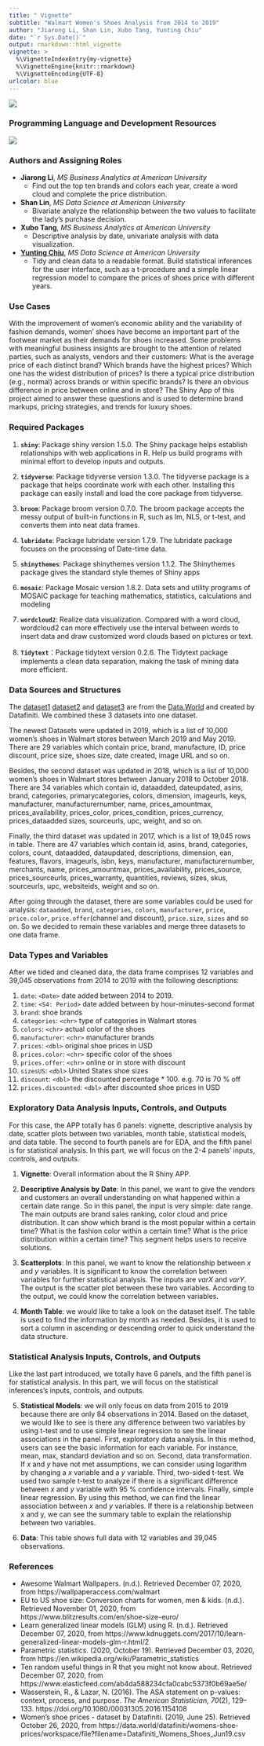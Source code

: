 ```yaml
---
title: " Vignette"
subtitle: "Walmart Women's Shoes Analysis from 2014 to 2019"
author: "Jiarong Li, Shan Lin, Xubo Tang, Yunting Chiu"
date: "`r Sys.Date()`"
output: rmarkdown::html_vignette
vignette: >
  %\VignetteIndexEntry{my-vignette}
  %\VignetteEngine{knitr::rmarkdown}
  %\VignetteEncoding{UTF-8}
urlcolor: blue
---
```

![](../pics/walmart.jpg)

### Programming Language and Development Resources
![](../pics/ricon.png)

### Authors and Assigning Roles
- **Jiarong Li**, *MS Business Analytics at American University*
  + Find out the top ten brands and colors each year, create a word cloud and complete the price distribution.
  
- **Shan Lin**, *MS Data Science at American University*
  + Bivariate analyze the relationship between the two values to facilitate the lady's purchase decision.
  
- **Xubo Tang**, *MS Business Analytics at American University*
  + Descriptive analysis by date, univariate analysis with data visualization.
  
- [**Yunting Chiu**](http://linkedin.com/in/yuntingchiu), *MS Data Science at American University*
  + Tidy and clean data to a readable format. Build statistical inferences for the user interface, such as a t-procedure and a simple linear regression model to compare the prices of shoes price with different years.

### Use Cases
With the improvement of women’s economic ability and the variability of fashion demands, women’ shoes have become an important part of the footwear market as their demands for shoes increased. Some problems with meaningful business insights are brought to the attention of related parties, such as analysts, vendors and their customers: What is the average price of each distinct brand? Which brands have the highest prices? Which one has the widest distribution of prices? Is there a typical price distribution (e.g., normal) across brands or within specific brands? Is there an obvious difference in price between online and in store? The Shiny App of this project aimed to answer these questions and is used to determine brand markups, pricing strategies, and trends for luxury shoes.

### Required Packages
1. **`shiny`**: Package shiny version 1.5.0. The Shiny package helps establish relationships with web applications in R. Help us build programs with minimal effort to develop inputs and outputs.

2. **`tidyverse`**: Package tidyverse version 1.3.0. The tidyverse package is a package that helps coordinate work with each other. Installing this package can easily install and load the core package from tidyverse.

3. **`broom`**: Package broom version 0.7.0. The broom package accepts the messy output of built-in functions in R, such as lm, NLS, or t-test, and converts them into neat data frames.

4. **`lubridate`**: Package lubridate version 1.7.9. The lubridate package focuses on the processing of Date-time data.

5. **`shinythemes`**: Package shinythemes version 1.1.2. The Shinythemes package gives the standard style themes of Shiny apps

6. **`mosaic`**: Package Mosaic version 1.8.2. Data sets and utility programs of MOSAIC package for teaching mathematics, statistics, calculations and modeling

7. **`wordcloud2`**: Realize data visualization. Compared with a word cloud, wordcloud2 can more effectively use the interval between words to insert data and draw customized word clouds based on pictures or text.

8. **`Tidytext`**：Package tidytext version 0.2.6. The Tidytext package implements a clean data separation, making the task of mining data more efficient.

### Data Sources and Structures
The [dataset1](https://data.world/datafiniti/womens-shoe-prices/workspace/file?filename=Datafiniti_Womens_Shoes_Jun19.csv) [dataset2](https://data.world/datafiniti/womens-shoe-prices/workspace/file?filename=7003_1.csv) and [dataset3](https://data.world/datafiniti/womens-shoe-prices/workspace/file?filename=Datafiniti_Womens_Shoes.csv) are from the [Data.World](https://data.world/) and created by Datafiniti. We combined these 3 datasets into one dataset.

The newest Datasets were updated in 2019, which is a list of 10,000 women's shoes in Walmart stores between March 2019 and May 2019. There are 29 variables which contain price, brand, manufacture, ID, price discount, price size, shoes size, date created, image URL and so on. 

Besides, the second dataset was updated in 2018, which is a list of 10,000 women's shoes in Walmart stores between January 2018 to October 2018. There are 34 variables which contain id, dataadded, dateupdated, asins, brand, categories, primarycategories, colors, dimension, imageurls, keys, manufacturer, manufacturernumber, name, prices_amountmax, prices_availability, prices_color, prices_condition, prices_currency, prices_dataadded sizes, sourceurls, upc, weight, and so on.

Finally, the third dataset was updated in 2017, which is a list of 19,045 rows in table. There are 47 variables which contain id, asins, brand, categories, colors, count, dataadded, dataupdated, descriptions, dimension, ean, features, flavors, imageurls, isbn, keys, manufacturer, manufacturernumber, merchants, name, prices_amountmax, prices_availability, prices_source, prices_sourceurls, prices_warranty, quantities, reviews, sizes, skus, sourceurls, upc, websiteids, weight and so on.

After going through the dataset, there are some variables could be used for analysis: `dataadded`, `brand`, `categories`, `colors`, `manufacturer`, `price`, `price.color`, `price.offer`(channel and discount), `price.size`, `sizes` and so on. So we decided to remain these variables and merge three datasets to one data frame.

### Data Types and Variables
After we tided and cleaned data, the data frame comprises 12 variables and 39,045 observations from 2014 to 2019 with the following descriptions:

1. `date`: `<Date>` date added between 2014 to 2019.
2. `time`: `<S4: Period>` date added between by hour-minutes-second format
3. `brand`: shoe brands
4. `categories`: `<chr>` type of categories in Walmart stores
5. `colors`: `<chr>` actual color of the shoes
6. `manufacturer`: `<chr>` manufacturer brands
7. `prices`: `<dbl>` original shoe prices in USD
8. `prices.color`: `<chr>` specific color of the shoes
9. `prices.offer`: `<chr>` online or in store with discount
10. `sizesUS`: `<dbl>` United States shoe sizes
11. `discount`: `<dbl>` the discounted percentage * 100. e.g. 70 is 70 % off
12. `prices.discounted`: `<dbl>` after discounted shoe prices in USD

### Exploratory Data Analysis Inputs, Controls, and Outputs
For this case, the APP totally has 6 panels: vignette, descriptive analysis by date, scatter plots between two variables, month table, statistical models, and data table. The second to fourth panels are for EDA, and the fifth panel is for statistical analysis. In this part, we will focus on the 2-4 panels' inputs, controls, and outputs.

1. **Vignette**: Overall information about the R Shiny APP.

2. **Descriptive Analysis by Date**: In this panel, we want to give the vendors and customers an overall understanding on what happened within a certain date range. So in this panel, the input is very simple: date range. The main outputs are brand sales ranking, color cloud and price distribution. It can show which brand is the most popular within a certain time? What is the fashion color within a certain time? What is the price distribution within a certain time? This segment helps users to receive solutions.

3. **Scatterplots**: In this panel, we want to know the relationship between *x* and *y* variables. It is significant to know the correlation between variables for further statistical analysis. The inputs are *varX* and *varY*. The output is the scatter plot between these two variables. According to the output, we could know the correlation between variables.

4. **Month Table**: we would like to take a look on the dataset itself. The table is used to find the information by month as needed. Besides, it is used to sort a column in ascending or descending order to quick understand the data structure.

### Statistical Analysis Inputs, Controls, and Outputs

Like the last part introduced, we totally have 6 panels, and the fifth panel is for statistical analysis. In this part, we will focus on the statistical inferences's inputs, controls, and outputs. 

5. **Statistical Models**: we will only focus on data from 2015 to 2019 because there are only 84 observations in 2014. Based on the dataset, we would like to see is there any difference between two variables by using t-test and to use simple linear regression to see the linear associations in the panel. First, exploratory data analysis. In this method, users can see the basic information for each variable. For instance, mean, max, standard deviation and so on. Second, data transformation. If *x* and *y* have not met assumptions, we can consider using logarithm by changing a *x* variable and a *y* variable. Third, two-sided t-test. We used two sample t-test to analyze if there is a significant difference between *x* and *y* variable with 95 % confidence intervals. Finally, simple linear regression. By using this method, we can find the linear association between *x* and *y* variables. If there is a relationship between x and y, we can see the summary table to explain the relationship between two variables.

6. **Data**: This table shows full data with 12 variables and 39,045 observations.

### References 
- Awesome Walmart Wallpapers. (n.d.). Retrieved December 07, 2020, from https://wallpaperaccess.com/walmart
- EU to US shoe size: Conversion charts for women, men &amp; kids. (n.d.). Retrieved November 01, 2020, from https://www.blitzresults.com/en/shoe-size-euro/
- Learn generalized linear models (GLM) using R. (n.d.). Retrieved December 07, 2020, from https://www.kdnuggets.com/2017/10/learn-generalized-linear-models-glm-r.html/2
- Parametric statistics. (2020, October 19). Retrieved December 03, 2020, from https://en.wikipedia.org/wiki/Parametric_statistics
- Ten random useful things in R that you might not know about. Retrieved December 07, 2020, from https://www.elasticfeed.com/ab4da588234cfa0cabc5373f0b69ae5e/
- Wasserstein, R., & Lazar, N. (2016). The ASA statement on p-values: context, process, and purpose. *The American Statistician, 70*(2), 129–133. https://doi.org/10.1080/00031305.2016.1154108
- Women's shoe prices - dataset by Datafiniti. (2019, June 25). Retrieved October 26, 2020, from https://data.world/datafiniti/womens-shoe-prices/workspace/file?filename=Datafiniti_Womens_Shoes_Jun19.csv

